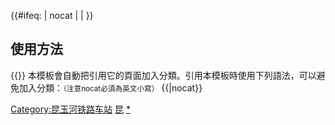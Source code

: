 {{鐵道路線|lua=1
| 模板名稱 = 昆玉河铁路
| 名稱 = [[File:China Railways.svg|15px|中国国家铁路集团|link=中国国家铁路集团]] [[昆玉河铁路]]
| 代表色 = #0033c9
| Logo = [[File:China_Railways.svg|17px]]
| 背景顏色 = #FFFFFF
| 車站列表 = blstart ~ 昆明南 ~ 化城 ~ 晋宁东 ~ %渠东线路所% ~ blline ~ 昆阳站 (云南省) ~ blend ~ %普家村线路所% ~ 宝峰 ~ 玉溪 ~ 玉溪南 ~ 甸苴坝 ~ 通海 ~ 柿花树 ~ 曲江 ~ 李浩寨 ~ 建水北 ~ 建水 ~ 燕子洞 ~ 石岩寨 ~ 个旧 ~ 蒙自北 ~ 红河 ~ 长桥海 ~ 蒙自 ~ 朗敞寨 ~ 新现 ~ 屏边 ~ 莲花滩 ~ 瑶山 ~ 马度白 ~ #河口北#（ ~ <sub>''[[米轨]]区间''</sub>#河口站 (云南省)#）
| 註釋=
}}<includeonly>{{#ifeq: {{{1}}} | nocat | <!--空--> | [[Category:昆玉河铁路车站]] }}</includeonly><noinclude>
==使用方法==
<nowiki>{{</nowiki>{{PAGENAME}}<nowiki>}}</nowiki>
本模板會自動把引用它的頁面加入分類。引用本模板時使用下列語法，可以避免加入分類：<small>（注意nocat必須為英文小寫）</small>
<nowiki>{{</nowiki>{{PAGENAME}}<nowiki>|nocat}}</nowiki>
[[Category:中國鐵路路線模板|昆]]
[[Category:昆玉河铁路车站|*]]
</noinclude>